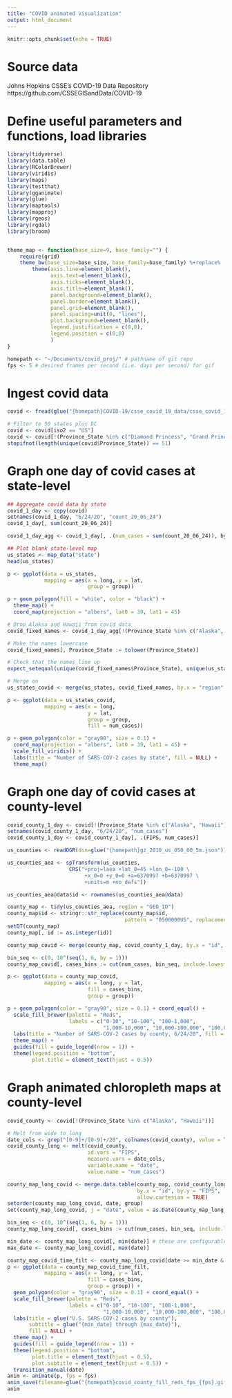 ```yaml
---
title: "COVID animated visualization"
output: html_document
---
```


```r
knitr::opts_chunk$set(echo = TRUE)
```

# Source data
Johns Hopkins CSSE's COVID-19 Data Repository
https://github.com/CSSEGISandData/COVID-19


# Define useful parameters and functions, load libraries
```r
library(tidyverse)
library(data.table)
library(RColorBrewer)
library(viridis)
library(maps)
library(testthat)
library(gganimate)
library(glue)
library(maptools)
library(mapproj)
library(rgeos)
library(rgdal)
library(broom)


theme_map <- function(base_size=9, base_family="") {
    require(grid)
    theme_bw(base_size=base_size, base_family=base_family) %+replace%
        theme(axis.line=element_blank(),
              axis.text=element_blank(),
              axis.ticks=element_blank(),
              axis.title=element_blank(),
              panel.background=element_blank(),
              panel.border=element_blank(),
              panel.grid=element_blank(),
              panel.spacing=unit(0, "lines"),
              plot.background=element_blank(),
              legend.justification = c(0,0),
              legend.position = c(0,0)
              )
}

homepath <- "~/Documents/covid_proj/" # pathname of git repo
fps <- 5 # desired frames per second (i.e. days per second) for gif
```

# Ingest covid data
```r
covid <- fread(glue("{homepath}COVID-19/csse_covid_19_data/csse_covid_19_time_series/time_series_covid19_confirmed_US.csv"))

# Filter to 50 states plus DC
covid <- covid[iso2 == "US"]
covid <- covid[!(Province_State %in% c("Diamond Princess", "Grand Princess"))]
stopifnot(length(unique(covid$Province_State)) == 51)
```

# Graph one day of covid cases at state-level
```r
## Aggregate covid data by state
covid_1_day <- copy(covid)
setnames(covid_1_day, "6/24/20", "count_20_06_24")
covid_1_day[, sum(count_20_06_24)]

covid_1_day_agg <- covid_1_day[, .(num_cases = sum(count_20_06_24)), by = Province_State]
```

```r
## Plot blank state-level map
us_states <- map_data("state")
head(us_states)
```

```r
p <- ggplot(data = us_states,
            mapping = aes(x = long, y = lat,
                          group = group))

p + geom_polygon(fill = "white", color = "black") + 
  theme_map() +
  coord_map(projection = "albers", lat0 = 39, lat1 = 45)
```

```r
# Drop Alaksa and Hawaii from covid data 
covid_fixed_names <- covid_1_day_agg[!(Province_State %in% c("Alaska", "Hawaii"))]

# Make the names lowercase
covid_fixed_names[, Province_State := tolower(Province_State)]

# Check that the names line up
expect_setequal(unique(covid_fixed_names$Province_State), unique(us_states$region))

# Merge on
us_states_covid <- merge(us_states, covid_fixed_names, by.x = "region", by.y = "Province_State")
```

```r
p <- ggplot(data = us_states_covid,
            mapping = aes(x = long, 
                          y = lat,
                          group = group, 
                          fill = num_cases))

p + geom_polygon(color = "gray90", size = 0.1) + 
  coord_map(projection = "albers", lat0 = 39, lat1 = 45) + 
  scale_fill_viridis() + 
  labs(title = "Number of SARS-COV-2 cases by state", fill = NULL) + 
  theme_map()
```


# Graph one day of covid cases at county-level
```r
covid_county_1_day <- covid[!(Province_State %in% c("Alaska", "Hawaii"))]
setnames(covid_county_1_day, "6/24/20", "num_cases")
covid_county_1_day <- covid_county_1_day[, .(FIPS, num_cases)]
```


```r
us_counties <- readOGR(dsn=glue("{homepath}gz_2010_us_050_00_5m.json"))

us_counties_aea <- spTransform(us_counties,
                    CRS("+proj=laea +lat_0=45 +lon_0=-100 \
                         +x_0=0 +y_0=0 +a=6370997 +b=6370997 \
                         +units=m +no_defs"))

us_counties_aea@data$id <- rownames(us_counties_aea@data)

county_map <- tidy(us_counties_aea, region = "GEO_ID")
county_map$id <- stringr::str_replace(county_map$id,
                                      pattern = "0500000US", replacement = "")
setDT(county_map)
county_map[, id := as.integer(id)]
```

```r
county_map_covid <- merge(county_map, covid_county_1_day, by.x = "id", by.y = "FIPS")

bin_seq <- c(0, 10^(seq(1, 6, by = 1)))
county_map_covid[, cases_bins := cut(num_cases, bin_seq, include.lowest = TRUE)]

p <- ggplot(data = county_map_covid,
            mapping = aes(x = long, y = lat,
                          fill = cases_bins,
                          group = group))

p + geom_polygon(color = "gray90", size = 0.1) + coord_equal() +
  scale_fill_brewer(palette = "Reds",
                    labels = c("0-10", "10-100", "100-1,000", 
                               "1,000-10,000", "10,000-100,000", "100,000-1,000,000")) +
  labs(title = "Number of SARS-COV-2 cases by county, 6/24/20", fill = NULL) +
  theme_map() +
  guides(fill = guide_legend(nrow = 1)) +
  theme(legend.position = "bottom", 
        plot.title = element_text(hjust = 0.5))

```

# Graph animated chloropleth maps at county-level
```r
covid_county <- covid[!(Province_State %in% c("Alaska", "Hawaii"))]

# Melt from wide to long
date_cols <- grep("[0-9]+/[0-9]+/20", colnames(covid_county), value = TRUE)
covid_county_long <- melt(covid_county, 
                          id.vars = "FIPS", 
                          measure.vars = date_cols,
                          variable.name = "date", 
                          value.name = "num_cases")

county_map_long_covid <- merge.data.table(county_map, covid_county_long, 
                                          by.x = "id", by.y = "FIPS",
                                          allow.cartesian = TRUE)
setorder(county_map_long_covid, date, group)
set(county_map_long_covid, j = "date", value = as.Date(county_map_long_covid$date, tryFormats = "%m/%d/%y"))

bin_seq <- c(0, 10^(seq(1, 6, by = 1)))
county_map_long_covid[, cases_bins := cut(num_cases, bin_seq, include.lowest = TRUE)]
```

```r
min_date <- county_map_long_covid[, min(date)] # these are configurable: can use e.g. 2020-06-20
max_date <- county_map_long_covid[, max(date)]

county_map_covid_time_filt <- county_map_long_covid[date >= min_date & date <= max_date,]
p <- ggplot(data = county_map_covid_time_filt,
            mapping = aes(x = long, y = lat,
                          fill = cases_bins,
                          group = group)) + 
  geom_polygon(color = "gray90", size = 0.1) + coord_equal() + 
  scale_fill_brewer(palette = "Reds",
                    labels = c("0-10", "10-100", "100-1,000", 
                               "1,000-10,000", "10,000-100,000", "100,000-1,000,000")) +
  labs(title = glue("U.S. SARS-COV-2 cases by county"),
       subtitle = glue("{min_date} through {max_date}"),
       fill = NULL) + 
  theme_map() +
  guides(fill = guide_legend(nrow = 1)) +
  theme(legend.position = "bottom", 
        plot.title = element_text(hjust = 0.5), 
        plot.subtitle = element_text(hjust = 0.5)) + 
  transition_manual(date)
anim <- animate(p, fps = fps)
anim_save(filename=glue("{homepath}covid_county_fill_reds_fps_{fps}.gif"))
anim
```

